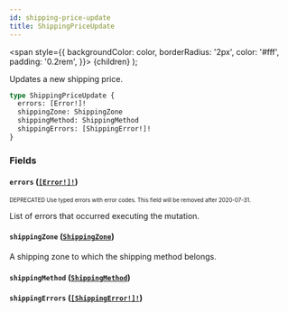 ```yaml
---
id: shipping-price-update
title: ShippingPriceUpdate
---
```


<span
style={{
      backgroundColor: color,
      borderRadius: '2px',
      color: '#fff',
      padding: '0.2rem',
    }}>
{children}
</span>
);

Updates a new shipping price.

```graphql
type ShippingPriceUpdate {
  errors: [Error!]!
  shippingZone: ShippingZone
  shippingMethod: ShippingMethod
  shippingErrors: [ShippingError!]!
}
```

### Fields

#### `errors` ([`[Error!]!`](/api-reference/objects/error.mdx))

<sub><sup><Tag color="#ffba00">DEPRECATED</Tag> Use typed errors with error codes. This field will be removed after 2020-07-31.</sup></sub>

List of errors that occurred executing the mutation.

#### `shippingZone` ([`ShippingZone`](/api-reference/objects/shipping-zone.mdx))

A shipping zone to which the shipping method belongs.

#### `shippingMethod` ([`ShippingMethod`](/api-reference/objects/shipping-method.mdx))

#### `shippingErrors` ([`[ShippingError!]!`](/api-reference/objects/shipping-error.mdx))
